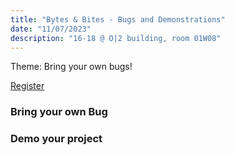 ```yaml
---
title: "Bytes & Bites - Bugs and Demonstrations"
date: "11/07/2023"
description: "16-18 @ O|2 building, room 01W08"
---
```


Theme: Bring your own bugs!

[Register](https://vu-nl.libcal.com/event/4049294)


### Bring your own Bug


### Demo your project
